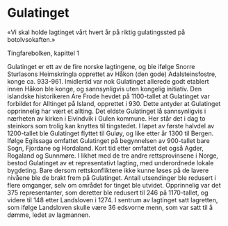 
# Gulatinget 

«Vi skal holde lagtinget vårt hvert år på riktig gulatingssted på botolvsokaften.»

Tingfarebolken, kapittel 1

Gulatinget er ett av de fire norske lagtingene, og ble ifølge Snorre Sturlasons Heimskringla opprettet av Håkon (den gode) Adalsteinsfostre, konge ca. 933-961. Imidlertid var nok Gulatinget allerede godt etablert innen Håkon ble konge, og sannsynligvis uten kongelig initiativ. Den islandske historikeren Are Frode hevdet på 1100-tallet at Gulatinget var forbildet for Alltinget på Island, opprettet i 930. Dette antyder at Gulatinget opprinnelig har vært et allting. Det eldste Gulatinget lå sannsynligvis i nærheten av kirken i Eivindvik i Gulen kommune. Her står det i dag to steinkors som trolig kan knyttes til tingstedet. I løpet av første halvdel av 1200-tallet ble Gulatinget flyttet til Guløy, og like etter år 1300 til Bergen. Ifølge Egilssaga omfattet Gulatinget på begynnelsen av 900-tallet bare Sogn, Fjordane og Hordaland. Kort tid etter omfattet det også Agder, Rogaland og Sunnmøre. I likhet med de tre andre rettsprovinsene i Norge, bestod Gulatinget av et representativt lagting, med underordnede lokale bygdeting. Bare dersom rettskonfliktene ikke kunne løses på de lavere nivåene ble de brakt frem på Gulatinget. Antall utsendinger ble redusert i flere omganger, selv om området for tinget ble utvidet. Opprinnelig var det 375 representanter, som deretter ble redusert til 246 på 1170-tallet, og videre til 148 etter Landsloven i 1274. I sentrum av lagtinget satt lagretten, som ifølge Landsloven skulle være 36 edsvorne menn, som var satt til å dømme, ledet av lagmannen.
